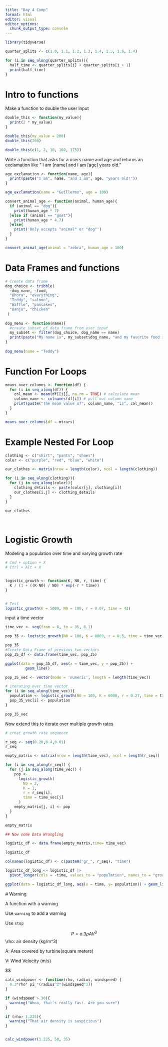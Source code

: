 ```yaml
---
title: "Day 4 Comp"
format: html
editor: visual
editor_options: 
  chunk_output_type: console
---
```


```r
library(tidyverse)
```

```r
quarter_splits <- c(1.0, 1.1, 1.2, 1.3, 1.4, 1.5, 1.6, 1.4)

for (i in seq_along(quarter_splits)){
  half_time <- quarter_splits[i] + quarter_splits[i + 1]
  print(half_time)
}
```

# Intro to functions

Make a function to double the user input

```r
double_this <- function(my_value){
  print(2 * my_value)
}

double_this(my_value = 200)
double_this(200)

double_this(c(1, 2, 10, 100, 175))
```

Write a function that asks for a users name and age and returns an exclamation like " I am \[name\] and I am \[age\] years old."

```r
age_exclamation <- function(name, age){
  print(paste("I am", name, "and I am", age, "years old!"))
}

age_exclamation(name = "Guillermo", age = 100)
```

```r
convert_animal_age <- function(animal, human_age){
  if (animal == "dog"){
    print(human_age * 7)
  }else if (animal == "goat"){
    print(human_age * 4.7)
  }else{
    print('Only accepts "animal" or "dog"')
  }
}

convert_animal_age(animal = "zebra", human_age = 100)
```

# Data Frames and functions

```r
# Create data frame
dog_choice <- tribble(
  ~dog_name, ~food,
  "Khora", "everything",
  "Teddy", "salmon",
  "Waffle", "pancakes",
  "Banjo", "chicken"
 )
 
dog_menu <- function(name){
  #create subset of data frame from user input
  my_subset <- filter(dog_choice, dog_name == name)
  print(paste("My name is", my_subset$dog_name, "and my favorite food is", my_subset$food)) # pulls different pieces = my_subset$food 
}
 
dog_menu(name = "Teddy")

```

# Function For Loops

```r

means_over_columns <- function(df) {
  for (i in seq_along(df)) {
    col_mean <- mean(df[[i]], na.rm = TRUE) # calculate mean
    column_name <- colnames(df[i]) # pull out column name
    print(paste("The mean value of", column_name, "is", col_mean))
  }
}

means_over_columns(df = mtcars)
```

# Example Nested For Loop

```r
clothing <- c("shirt", "pants", "shoes")
color <- c("purple", "red", "blue", "white")

our_clothes <- matrix(nrow = length(color), ncol = length(clothing))

for (i in seq_along(clothing)){
  for (j in seq_along(color)){
    clothing_details <- paste(color[j], clothing[i])
    our_clothes[i,j] <- clothing_details
  }
}

our_clothes




```

# Logistic Growth

Modeling a population over time and varying growth rate

```r
# Cmd + option + X
# Ctrl + Alt + X


logistic_growth <- function(K, N0, r, time) {
  K / (1 + ((K-N0) / N0) * exp(-r * time))
}


# Test 
logistic_growth(K = 5000, N0 = 100, r = 0.07, time = 42)
```

input a time vector

```r
time_vec <- seq(from = 0, to = 35, 0.1)

pop_35 <- logistic_growth(N0 = 100, K = 8000, r = 0.5, time = time_vec)

pop_35
#Create Data Frame of previous two vectors
pop_35_df <- data.frame(time_vec, pop_35)

ggplot(data = pop_35_df, aes(x = time_vec, y = pop_35)) +
         geom_line()
```

```r
pop_35_vec <- vector(mode = 'numeric', length = length(time_vec))

# iterating over time vector
for (i in seq_along(time_vec)){
  population <- logistic_growth(N0 = 100, K = 6000, r = 0.27, time = time_vec[i])
  pop_35_vec[i] <- population
}

pop_35_vec
```

Now extend this to iterate over multiple growth rates

```r
# creat growth rate sequence

r_seq <- seq(0.20,0.4,0.01)
r_seq

empty_matrix <- matrix(nrow = length(time_vec), ncol = length(r_seq))

for (i in seq_along(r_seq)) {
  for (j in seq_along(time_vec)) {
    pop <-
      logistic_growth(
        N0 = 2,
        K = 1,
        r = r_seq[i],
        time = time_vec[j]
      )
    empty_matrix[j, i] <- pop
  }
}

empty_matrix

## Now some Data Wrangling

logistic_df <- data.frame(empty_matrix,time= time_vec)

logistic_df

colnames(logistic_df) <- c(paste0("gr_", r_seq), "time")

logistic_df_long <- logistic_df |>
  pivot_longer(cols = -time, values_to = "population", names_to = "growth_rate")

ggplot(data = logistic_df_long, aes(x = time, y= population)) + geom_line(aes(color = growth_rate))
```

\# Warning

A function with a warning

Use `warning` to add a warning

Use `stop`

$$
P =o.3\rho A V^3
$$\\rho: air density (kg/m\^3)

A: Area covered by turbine(square meters)

V: Wind Velocity (m/s)

\$\$

```r
calc_windpower <- function(rho, radius, windspeed) {
  0.3*rho* pi *(radius^2*(windspeed^3))
}

if (windspeed > 30){
  warning("Whoa, that's really fast. Are you sure")
}

if (rho> 1.225){
  warning("That air density is suspicious")
}


calc_windpower(1.225, 50, 35)
```

